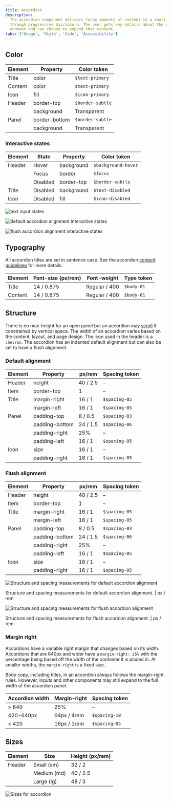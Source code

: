 ```yaml
---
title: Accordion
description:
  The accordion component delivers large amounts of content in a small space
  through progressive disclosure. The user gets key details about the underlying
  content and can choose to expand that content.
tabs: ['Usage', 'Style', 'Code', 'Accessibility']
---
```


## Color

| Element | Property      | Color token      |
| ------- | ------------- | ---------------- |
| Title   | color         | `$text-primary`  |
| Content | color         | `$text-primary`  |
| Icon    | fill          | `$icon-primary`  |
| Header  | border-top    | `$border-subtle` |
|         | background    | Transparent      |
| Panel   | border-bottom | `$border-subtle` |
|         | background    | Transparent      |

### Interactive states

| Element | State    | Property   | Color token         |
| ------- | -------- | ---------- | ------------------- |
| Header  | Hover    | background | `$background-hover` |
|         | Focus    | border     | `$focus`            |
|         | Disabled | border-top | `$border-subtle`    |
| Title   | Disabled | background | `$text-disabled`    |
| Icon    | Disabled | fill       | `$icon-disabled`    |

<Row>
<Column colLg={8}>

![text input states](images/text-input-style-1.png)

<Tabs>

<Tab label="Default">

![default accordion alignment interactive states](images/accordion-style-2.png)

</Tab>

<Tab label="Flush">

![flush accordion alignment interactive states](images/accordion-style-3.png)

</Tab>

</Tabs>

</Column>
</Row>

## Typography

All accordion titles are set in sentence case. See the accordion
[content guidelines](/components/accordion/usage#content) for more details.

| Element | Font-size (px/rem) | Font-weight   | Type token |
| ------- | ------------------ | ------------- | ---------- |
| Title   | 14 / 0.875         | Regular / 400 | `$body-01` |
| Content | 14 / 0.875         | Regular / 400 | `$body-01` |

## Structure

There is no max-height for an open panel but an accordion may
[scroll](/components/accordion/usage#scrolling-content) if constrained by
vertical space. The width of an accordion varies based on the content, layout,
and page design. The icon used in the header is a `chevron`. The accordion has
an indented default alignment but can also be set to have a flush alignment.

### Default alignment

| Element | Property       | px/rem   | Spacing token |
| ------- | -------------- | -------- | ------------- |
| Header  | height         | 40 / 2.5 | –             |
| Item    | border-top     | 1        | –             |
| Title   | margin-right   | 16 / 1   | `$spacing-05` |
|         | margin-left    | 16 / 1   | `$spacing-05` |
| Panel   | padding-top    | 8 / 0.5  | `$spacing-03` |
|         | padding-bottom | 24 / 1.5 | `$spacing-06` |
|         | padding-right  | 25%      | –             |
|         | padding-left   | 16 / 1   | `$spacing-05` |
| Icon    | size           | 16 / 1   | –             |
|         | padding-right  | 16 / 1   | `$spacing-05` |

### Flush alignment

| Element | Property       | px/rem   | Spacing token |
| ------- | -------------- | -------- | ------------- |
| Header  | height         | 40 / 2.5 | –             |
| Item    | border-top     | 1        | –             |
| Title   | margin-right   | 16 / 1   | `$spacing-05` |
|         | margin-left    | 16 / 1   | `$spacing-05` |
| Panel   | padding-top    | 8 / 0.5  | `$spacing-03` |
|         | padding-bottom | 24 / 1.5 | `$spacing-06` |
|         | padding-right  | 25%      | –             |
|         | padding-left   | 16 / 1   | `$spacing-05` |
| Icon    | size           | 16 / 1   | –             |
|         | padding-right  | 16 / 1   | `$spacing-05` |

<div className="image--fixed">

![Structure and spacing measurements for default accordion alignment](images/accordion-style-4.png)

</div>

<Caption>
  Structure and spacing measurements for default accordion alignment. | px / rem
</Caption>

<br />

<div className="image--fixed">

![Structure and spacing measurements for flush accordion alignment](images/accordion-style-5.png)

</div>

<Caption>
  Structure and spacing measurements for flush accordion alignment. | px / rem
</Caption>

### Margin right

Accordions have a variable right margin that changes based on its width.
Accordions that are 640px and wider have a `margin-right: 25%` with the
percentage being based off the width of the container it is placed in. At
smaller widths, the `margin-right` is a fixed size.

Body copy, including titles, in an accordion always follows the margin-right
rules. However, inputs and other components may still expand to the full width
of the accordion panel.

| Accordion width | Margin-right | Spacing token |
| --------------- | ------------ | ------------- |
| > 640           | 25%          | –             |
| 420-640px       | 64px / 4rem  | `$spacing-10` |
| < 420           | 16px / 1rem  | `$spacing-05` |

## Sizes

| Element | Size        | Height (px/rem) |
| ------- | ----------- | --------------- |
| Header  | Small (sm)  | 32 / 2          |
|         | Medium (md) | 40 / 2.5        |
|         | Large (lg)  | 48 / 3          |

<div className="image--fixed">

![Sizes for accordion](images/accordion-style-size.png)

</div>
